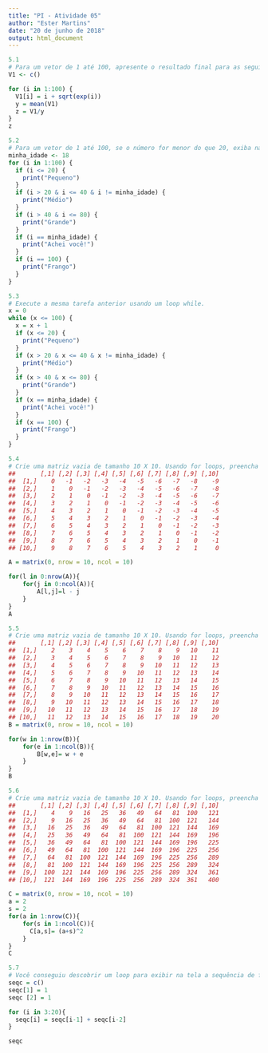 ---
title: "PI - Atividade 05"
author: "Ester Martins"
date: "20 de junho de 2018"
output: html_document
---
```{r}
5.1
# Para um vetor de 1 até 100, apresente o resultado final para as seguintes operações: adicionar a raiz quadrada do exponencial e dividir pela média do vetor.
V1 <- c()

for (i in 1:100) {
  V1[i] = i + sqrt(exp(i))
  y = mean(V1)
  z = V1/y
}
z
```
```{r}
5.2
# Para um vetor de 1 até 100, se o número for menor do que 20, exiba na tela pequeno. Se o número estiver entre 21 e 40, exiba médio. Se estiver entre 41 e 80, exiba grande. Se for igual a 100, exiba a palavra frango. Quando o número da vez for a sua idade, exiba Achei você!. Execute esta tarefa usando um loop for. (Obs.: Não use um número mágico para representar sua idade. Guarde-a num objeto chamado minha_idade.)
minha_idade <- 18
for (i in 1:100) {
  if (i <= 20) {
    print("Pequeno")
  }
  if (i > 20 & i <= 40 & i != minha_idade) {
    print("Médio")
  }
  if (i > 40 & i <= 80) {
    print("Grande")
  }
  if (i == minha_idade) {
    print("Achei você!")
  }
  if (i == 100) {
    print("Frango")
  }
}
```
```{r}
5.3
# Execute a mesma tarefa anterior usando um loop while.
x = 0
while (x <= 100) {
  x = x + 1
  if (x <= 20) {
    print("Pequeno")
  }
  if (x > 20 & x <= 40 & x != minha_idade) {
    print("Médio")
  }
  if (x > 40 & x <= 80) {
    print("Grande")
  }
  if (x == minha_idade) {
    print("Achei você!")
  }
  if (x == 100) {
    print("Frango")
  }
}
```
```{r}
5.4
# Crie uma matriz vazia de tamanho 10 X 10. Usando for loops, preencha a matriz de modo que ela fique assim:
##       [,1] [,2] [,3] [,4] [,5] [,6] [,7] [,8] [,9] [,10]
##  [1,]    0   -1   -2   -3   -4   -5   -6   -7   -8    -9
##  [2,]    1    0   -1   -2   -3   -4   -5   -6   -7    -8
##  [3,]    2    1    0   -1   -2   -3   -4   -5   -6    -7
##  [4,]    3    2    1    0   -1   -2   -3   -4   -5    -6
##  [5,]    4    3    2    1    0   -1   -2   -3   -4    -5
##  [6,]    5    4    3    2    1    0   -1   -2   -3    -4
##  [7,]    6    5    4    3    2    1    0   -1   -2    -3
##  [8,]    7    6    5    4    3    2    1    0   -1    -2
##  [9,]    8    7    6    5    4    3    2    1    0    -1
## [10,]    9    8    7    6    5    4    3    2    1     0

A = matrix(0, nrow = 10, ncol = 10)

for(l in 0:nrow(A)){
    for(j in 0:ncol(A)){
        A[l,j]=l - j
    } 
}
A
```
```{r}
5.5
# Crie uma matriz vazia de tamanho 10 X 10. Usando for loops, preencha a matriz de modo que ela fique assim:
##       [,1] [,2] [,3] [,4] [,5] [,6] [,7] [,8] [,9] [,10]
##  [1,]    2    3    4    5    6    7    8    9   10    11
##  [2,]    3    4    5    6    7    8    9   10   11    12
##  [3,]    4    5    6    7    8    9   10   11   12    13
##  [4,]    5    6    7    8    9   10   11   12   13    14
##  [5,]    6    7    8    9   10   11   12   13   14    15
##  [6,]    7    8    9   10   11   12   13   14   15    16
##  [7,]    8    9   10   11   12   13   14   15   16    17
##  [8,]    9   10   11   12   13   14   15   16   17    18
##  [9,]   10   11   12   13   14   15   16   17   18    19
## [10,]   11   12   13   14   15   16   17   18   19    20
B = matrix(0, nrow = 10, ncol = 10)

for(w in 1:nrow(B)){
    for(e in 1:ncol(B)){
        B[w,e]= w + e
    } 
}
B
```
```{r}
5.6
# Crie uma matriz vazia de tamanho 10 X 10. Usando for loops, preencha a matriz de modo que ela fique assim:
##       [,1] [,2] [,3] [,4] [,5] [,6] [,7] [,8] [,9] [,10]
##  [1,]    4    9   16   25   36   49   64   81  100   121
##  [2,]    9   16   25   36   49   64   81  100  121   144
##  [3,]   16   25   36   49   64   81  100  121  144   169
##  [4,]   25   36   49   64   81  100  121  144  169   196
##  [5,]   36   49   64   81  100  121  144  169  196   225
##  [6,]   49   64   81  100  121  144  169  196  225   256
##  [7,]   64   81  100  121  144  169  196  225  256   289
##  [8,]   81  100  121  144  169  196  225  256  289   324
##  [9,]  100  121  144  169  196  225  256  289  324   361
## [10,]  121  144  169  196  225  256  289  324  361   400

C = matrix(0, nrow = 10, ncol = 10)
a = 2
s = 2
for(a in 1:nrow(C)){
    for(s in 1:ncol(C)){
      C[a,s]= (a+s)^2
    } 
}
C
```
```{r}
5.7
# Você conseguiu descobrir um loop para exibir na tela a sequência de fibonacci?
seqc = c()
seqc[1] = 1
seqc [2] = 1

for (i in 3:20){
  seqc[i] = seqc[i-1] + seqc[i-2]
}

seqc
```









